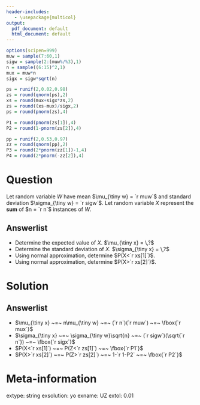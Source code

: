 ```yaml
---
header-includes:
   - \usepackage{multicol}
output:
  pdf_document: default
  html_document: default
---
```


```r
options(scipen=999)
muw = sample(7:60,1)
sigw = sample(2:(muw%/%3),1)
n = sample((6:15)^2,1)
mux = muw*n
sigx = sigw*sqrt(n)

ps = runif(2,0.02,0.98)
zs = round(qnorm(ps),2)
xs = round(mux+sigx*zs,2)
zs = round((xs-mux)/sigx,2)
ps = round(pnorm(zs),4)

P1 = round(pnorm(zs[1]),4)
P2 = round(1-pnorm(zs[2]),4)

pp = runif(2,0.53,0.97)
zz = round(qnorm(pp),2)
P3 = round(2*pnorm(zz[1])-1,4)
P4 = round(2*pnorm(-zz[2]),4)
```

Question
========

Let random variable $W$ have mean $\mu_{\tiny w} = `r muw`$ and standard deviation  $\sigma_{\tiny w} = `r sigw`$. Let random variable $X$ represent the **sum** of $n = `r n`$ instances of $W$. 

Answerlist
--------
* Determine the expected value of $X$. $\mu_{\tiny x} = \,?$
* Determine the standard deviation of $X$. $\sigma_{\tiny x} = \,?$
* Using normal approximation, determine $P(X<`r xs[1]`)$.
* Using normal approximation, determine $P(X>`r xs[2]`)$.


Solution
========

Answerlist
--------
* $\mu_{\tiny x} ~=~ n\mu_{\tiny w} ~=~ (`r n`)(`r muw`) ~=~ \fbox{`r mux`}$
* $\sigma_{\tiny x} ~=~ \sigma_{\tiny w}\sqrt{n} ~=~ (`r sigw`)(\sqrt{`r n`}) ~=~ \fbox{`r sigx`}$
* $P(X<`r xs[1]`) ~=~ P(Z<`r zs[1]`) ~=~ \fbox{`r P1`}$
* $P(X>`r xs[2]`) ~=~ P(Z>`r zs[2]`) ~=~ 1-`r 1-P2` ~=~ \fbox{`r P2`}$


Meta-information
============
extype: string
exsolution: yo
exname: UZ
extol: 0.01
